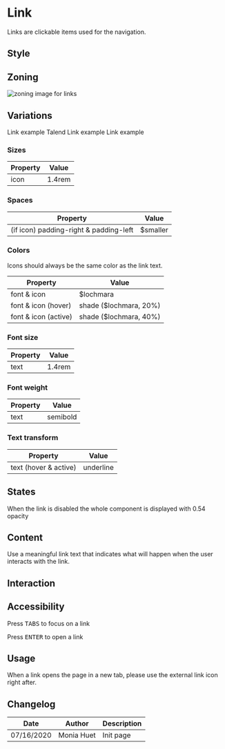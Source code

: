 
<Meta title="Components/Link" />

<TableOfContent />

# Link

Links are clickable items used for the navigation.

## Style

## Zoning

<img src={LinkZoning} alt="zoning image for links" className="full" class="full" />


## Variations

<Preview>
    <Story name="default">
        <Link href="#">Link example</Link>
	</Story>
 </Preview>

<Preview>
    <Story name="external">
        <Link href="https://www.google.com" target="_blank">Talend</Link>
	</Story>
 </Preview>

<Preview>
    <Story name="with icon">
        <Link href="#" icon="information">Link example</Link>
	</Story>
 </Preview>

<Preview>
    <Story name="disabled">
        <Link href="#" disabled icon="information">Link example</Link>
	</Story>
 </Preview>

### Sizes <a id="sizes" />

| Property                       | Value             | 
| ------------------------------ | ----------------- | 
| icon           	             | 1.4rem            | 

### Spaces <a id="spaces" />

| Property          		                | Value             | 
| ----------------------------------------- | ----------------- | 
| (if icon) padding-right & padding-left	| $smaller          | 

### Colors <a id="colors" />

Icons should always be the same color as the link text.

| Property                       | Value                               | 
| ------------------------------ | ----------------------------------- | 
| font & icon		             | $lochmara                           |
| font & icon	(hover)	         | shade ($lochmara, 20%)              |
| font & icon	(active)         | shade ($lochmara, 40%)              |

### Font size <a id="fonts" />

| Property                       | Value             | 
| ------------------------------ | ----------------- |
| text							 | 1.4rem 			 |

### Font weight

| Property                       | Value             | 
| ------------------------------ | ----------------- |
| text							 | semibold 		 |

### Text transform

| Property                       | Value             | 
| ------------------------------ | ----------------- |
| text (hover & active)			 | underline 		 |

## States

When the link is disabled the whole component is displayed with 0.54 opacity

## Content

Use a meaningful link text that indicates what will happen when the user interacts with the link.

## Interaction

## Accessibility

Press <kbd>TABS</kbd> to focus on a link

Press <kbd>ENTER</kbd> to open a link

## Usage

When a link opens the page in a new tab, please use the external link icon right after.

## Changelog

| Date       | Author | Description |
| ---------- | ------ | ----------- |
| 07/16/2020 | Monia Huet  | Init page   |